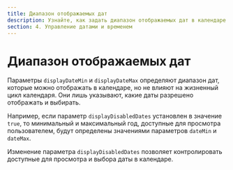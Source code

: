 ```yaml
---
title: Диапазон отображаемых дат
description: Узнайте, как задать диапазон отображаемых дат в календаре с помощью параметров displayDateMin и displayDateMax. Настройте отображение и выбор дат в заданном диапазоне.
section: 4. Управление датами и временем
---
```


# Диапазон отображаемых дат

Параметры `displayDateMin` и `displayDateMax` определяют диапазон дат, которые можно отображать в календаре, но не влияют на жизненный цикл календаря. Они лишь указывают, какие даты разрешено отображать и выбирать.

Например, если параметр `displayDisabledDates` установлен в значение `true`, то минимальный и максимальный год, доступные для просмотра пользователем, будут определены значениями параметров `dateMin` и `dateMax`.

<Sandbox example="date-management-display-range-dates" />

Изменение параметра `displayDisabledDates` позволяет контролировать доступные для просмотра и выбора даты в календаре.
